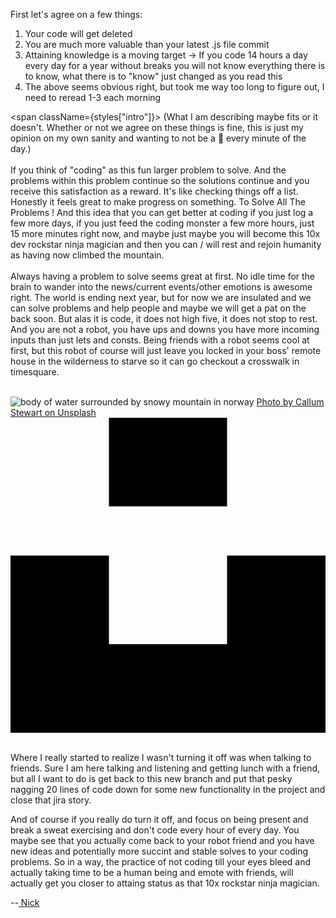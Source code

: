 
<div className={styles["Welcome"]}>

First let's agree on a few things:

1. Your code will get deleted
2. You are much more valuable than your latest .js file commit
3. Attaining knowledge is a moving target -> If you code 14 hours a day every day for a year without breaks you will not know everything there is to know, what there is to "know" just changed as you read this
4. The above seems obvious right, but took me way too long to figure out, I need to reread 1-3 each morning

<span className={styles["intro"]}>
  (What I am describing maybe fits or it doesn't. Whether or not we agree on
  these things is fine, this is just my opinion on my own sanity and wanting to
  not be a 🤖 every minute of the day.)
</span>
<br/>
<br/>
If you think of "coding" as this fun larger problem to solve. And the problems within this problem continue so the solutions continue and you receive this satisfaction as a reward. It's like checking things off a list. Honestly it feels great to make progress on something. To Solve All The Problems ! And this idea that you can get better at coding if you just log a few more days, if you just feed the coding monster a few more hours, just 15 more minutes right now, and maybe just maybe you will become this 10x dev rockstar ninja magician and then you can / will rest and rejoin humanity as having now climbed the mountain.
<br/>
<br/>
Always having a problem to solve seems great at first. No idle time for the brain to wander into the news/current events/other emotions is awesome right. The world is ending next year, but for now we are insulated and we can solve problems and help people and maybe we will get a pat on the back soon. But alas it is code, it does not high five, it does not stop to rest. And you are not a robot, you have ups and downs you have more incoming inputs than just lets and consts. Being friends with a robot seems cool at first, but this robot of course will just leave you locked in your boss' remote house in the wilderness to starve so it can go checkout a crosswalk in timesquare.
<br/>
<br/>
<div className={styles["image_container"]}>
  <img
    className={styles["image_norway"]}
    src={norway}
    alt="body of water surrounded by snowy mountain in norway"
  />
  <a
    href="https://unsplash.com/@callumstewartni?utm_medium=referral&amp;utm_campaign=photographer-credit&amp;utm_content=creditBadge"
    target="_blank"
    rel="noopener noreferrer"
    title="Download free do whatever you want high-resolution photos from Callum Stewart"
  >
    Photo by Callum Stewart on Unsplash
  <span className={styles["span"]}><svg className={styles["svg"]} xmlns="http://www.w3.org/2000/svg" viewBox="0 0 32 32"><title>unsplash-logo</title><path d="M10 9V0h12v9H10zm12 5h10v18H0V14h10v9h12v-9z"></path></svg></span>  </a>
</div>
<br/>

Where I really started to realize I wasn't turning it off was when talking to friends. Sure I am here talking and listening and getting lunch with a friend, but all I want to do is get back to this new branch and put that pesky nagging 20 lines of code down for some new functionality in the project and close that jira story.

And of course if you really do turn it off, and focus on being present and break a sweat exercising and don't code every hour of every day. You maybe see that you actually come back to your robot friend and you have new ideas and potentially more succint and stable solves to your coding problems. So in a way, the practice of not coding till your eyes bleed and actually taking time to be a human being and emote with friends, will actually get you closer to attaing status as that 10x rockstar ninja magician.

--<a href="https://nef.dev/tweet" target="_blank" rel="noopener noreferrer" title="Nick on twitter" > Nick</a>

</div>
